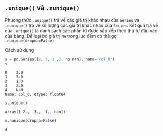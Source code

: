 ## `.unique()` và `.nunique()`

Phương thức `.unique()` trả về các giá trị khác nhau của `Series` và `.nunique()` trả về số lượng các giá trị khác nhau của `Series`. Kết quả trả về của `.unique()` là danh sách các phần tử được sắp xếp theo thứ tự đầu vào của bảng. Để loại bỏ giá trị `NA` trong lúc đếm có thể gọi `.nunique(dropna=False)`

Cách sử dụng

```python
s = pd.Series([2, 3, 1 ,2, np.nan], name='col_0')
s
```

```.python_output
0    2.0
1    3.0
2    1.0
3    2.0
4    NaN
Name: col_0, dtype: float64
```

```python
s.unique()
```

```.python_output
array([ 2.,  3.,  1., nan])
```

```python
s.nunique(dropna=False)
```

```.python_output
4
```